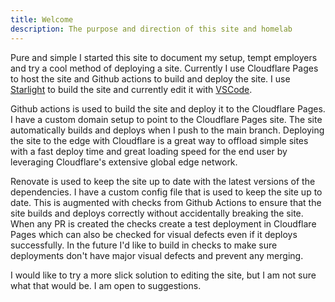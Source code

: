 ```yaml
---
title: Welcome
description: The purpose and direction of this site and homelab
---
```

Pure and simple I started this site to document my setup, tempt employers and try a cool method of deploying a site. Currently I use Cloudflare Pages to host the site and Github actions to build and deploy the site. I use [Starlight](https://starlight.astro.build/) to build the site and currently edit it with [VSCode](https://code.visualstudio.com/).

Github actions is used to build the site and deploy it to the Cloudflare Pages. I have a custom domain setup to point to the Cloudflare Pages site. The site automatically builds and deploys when I push to the main branch. Deploying the site to the edge with Cloudflare is a great way to offload simple sites with a fast deploy time and great loading speed for the end user by leveraging Cloudflare's extensive global edge network.

Renovate is used to keep the site up to date with the latest versions of the dependencies. I have a custom config file that is used to keep the site up to date. This is augmented with checks from Github Actions to ensure that the site builds and deploys correctly without accidentally breaking the site. When any PR is created the checks create a test deployment in Cloudflare Pages which can also be checked for visual defects even if it deploys successfully. In the future I'd like to build in checks to make sure deployments don't have major visual defects and prevent any merging.

I would like to try a more slick solution to editing the site, but I am not sure what that would be. I am open to suggestions.
